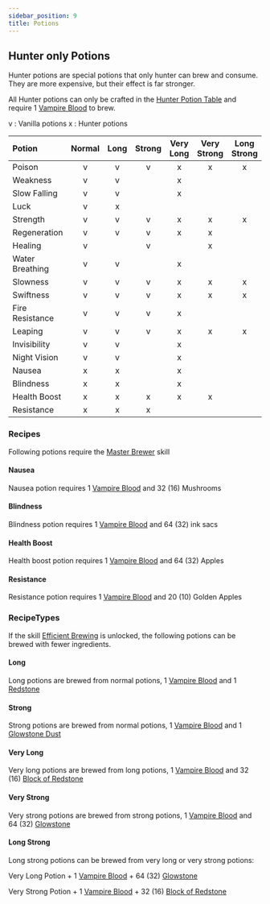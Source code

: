 ```yaml
---
sidebar_position: 9
title: Potions
---
```


## Hunter only Potions
Hunter potions are special potions that only hunter can brew and consume. They are more expensive, but their effect is far stronger.

All Hunter potions can only be crafted in the [Hunter Potion Table](./blocks#potion-table) and require 1 [Vampire Blood](./items#vampire-blood) to brew.

v : Vanilla potions
x : Hunter potions

| Potion          | Normal | Long | Strong | Very Long | Very Strong | Long Strong |
|:----------------|:------:|:----:|:------:|:---------:|:-----------:|:-----------:|
| Poison          |   v    |  v   |   v    |     x     |      x      |      x      |
| Weakness        |   v    |  v   |        |     x     |             |             |
| Slow Falling    |   v    |  v   |        |     x     |             |             |
| Luck            |   v    |  x   |        |           |             |             |
| Strength        |   v    |  v   |   v    |     x     |      x      |      x      |
| Regeneration    |   v    |  v   |   v    |     x     |      x      |             |
| Healing         |   v    |      |   v    |           |      x      |             |
| Water Breathing |   v    |  v   |        |     x     |             |             |
| Slowness        |   v    |  v   |   v    |     x     |      x      |      x      |
| Swiftness       |   v    |  v   |   v    |     x     |      x      |      x      |
| Fire Resistance |   v    |  v   |   v    |     x     |             |             |
| Leaping         |   v    |  v   |   v    |     x     |      x      |      x      |
| Invisibility    |   v    |  v   |        |     x     |             |             |
| Night Vision    |   v    |  v   |        |     x     |             |             |
| Nausea          |   x    |  x   |        |     x     |             |             |
| Blindness       |   x    |  x   |        |     x     |             |             |
| Health Boost    |   x    |  x   |   x    |     x     |      x      |             |
| Resistance      |   x    |  x   |   x    |           |             |             |

### Recipes
Following potions require the [Master Brewer](../factions/hunter/skills#master-brewer) skill
#### Nausea
Nausea potion requires 1 [Vampire Blood](./items#vampire-blood) and 32 (16) Mushrooms
#### Blindness
Blindness potion requires 1 [Vampire Blood](./items#vampire-blood) and 64 (32) ink sacs
#### Health Boost
Health boost potion requires 1 [Vampire Blood](./items#vampire-blood) and 64 (32) Apples
#### Resistance
Resistance potion requires 1 [Vampire Blood](./items#vampire-blood) and 20 (10) Golden Apples

### RecipeTypes
If the skill [Efficient Brewing](../factions/hunter/skills#effective-brewing) is unlocked, the following potions can be brewed with fewer ingredients.

#### Long
Long potions are brewed from normal potions, 1 [Vampire Blood](./items#vampire-blood) and 1 [Redstone](https://minecraft.fandom.com/wiki/Redstone)
#### Strong
Strong potions are brewed from normal potions, 1 [Vampire Blood](./items#vampire-blood) and 1 [Glowstone Dust](https://minecraft.fandom.com/wiki/Glowstone_Dust)
#### Very Long
Very long potions are brewed from long potions, 1 [Vampire Blood](./items#vampire-blood) and 32 (16) [Block of Redstone](https://minecraft.fandom.com/wiki/Block_of_Redstone)
#### Very Strong
Very strong potions are brewed from strong potions, 1 [Vampire Blood](./items#vampire-blood) and 64 (32) [Glowstone](https://minecraft.fandom.com/wiki/Glowstone)
#### Long Strong
Long strong potions can be brewed from very long or very strong potions:

Very Long Potion + 1 [Vampire Blood](./items#vampire-blood) + 64 (32) [Glowstone](https://minecraft.fandom.com/wiki/Glowstone)

Very Strong Potion + 1 [Vampire Blood](./items#vampire-blood) + 32 (16) [Block of Redstone](https://minecraft.fandom.com/wiki/Block_of_Redstone)